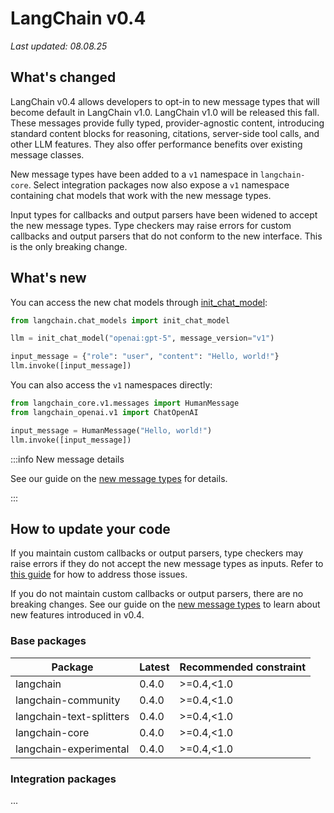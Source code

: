 # LangChain v0.4

*Last updated: 08.08.25*

## What's changed

LangChain v0.4 allows developers to opt-in to new message types that will become default
in LangChain v1.0. LangChain v1.0 will be released this fall. These messages provide
fully typed, provider-agnostic content, introducing standard content blocks for
reasoning, citations, server-side tool calls, and other LLM features. They also offer
performance benefits over existing message classes.

New message types have been added to a `v1` namespace in `langchain-core`. Select
integration packages now also expose a `v1` namespace containing chat models that
work with the new message types.

Input types for callbacks and output parsers have been widened to accept the new message
types. Type checkers may raise errors for custom callbacks and output parsers that do
not conform to the new interface. This is the only breaking change.

## What's new

You can access the new chat models through [init_chat_model](/docs/how_to/chat_models_universal_init/):

```python
from langchain.chat_models import init_chat_model

llm = init_chat_model("openai:gpt-5", message_version="v1")

input_message = {"role": "user", "content": "Hello, world!"}
llm.invoke([input_message])
```

You can also access the `v1` namespaces directly:
```python
from langchain_core.v1.messages import HumanMessage
from langchain_openai.v1 import ChatOpenAI

input_message = HumanMessage("Hello, world!")
llm.invoke([input_message])
```

:::info New message details

See our guide on the [new message types](/docs/versions/v0_4/messages) for details.

:::

## How to update your code

If you maintain custom callbacks or output parsers, type checkers may raise errors if
they do not accept the new message types as inputs. Refer to
[this guide](/docs/versions/v0_4/how_to_update) for how to address those issues.

If you do not maintain custom callbacks or output parsers, there are no breaking
changes. See our guide on the [new message types](/docs/versions/v0_4/messages) to learn
about new features introduced in v0.4.



### Base packages

| Package                  | Latest | Recommended constraint |
|--------------------------|--------|------------------------|
| langchain                | 0.4.0  | >=0.4,&lt;1.0             |
| langchain-community      | 0.4.0  | >=0.4,&lt;1.0             |
| langchain-text-splitters | 0.4.0  | >=0.4,&lt;1.0             |
| langchain-core           | 0.4.0  | >=0.4,&lt;1.0             |
| langchain-experimental   | 0.4.0  | >=0.4,&lt;1.0             |


### Integration packages

...

